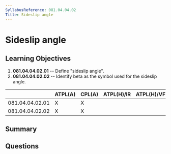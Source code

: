 ```yaml
---
SyllabusReference: 081.04.04.02
Title: Sideslip angle
---
```


# Sideslip angle

## Learning Objectives

1. **081.04.04.02.01** -- Define "sideslip angle".
2. **081.04.04.02.02** -- Identify beta as the symbol used for the sideslip angle.

|                 | ATPL(A) | CPL(A) | ATPL(H)/IR | ATPL(H)/VFR | CPL(H) | IR  | CBIR(A) |
| --------------- | ------- | ------ | ---------- | ----------- | ------ | --- | ------- |
| 081.04.04.02.01 | X       | X      |            |             |        |     |         |
| 081.04.04.02.02 | X       | X      |            |             |        |     |         |

## Summary

## Questions
